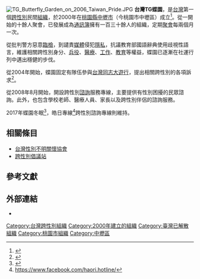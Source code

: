 {{multiple issues| 
{{Advert|time=2018-05-19T14:50:41+00:00}} 
{{Expand|time=2018-05-19T14:50:41+00:00}} 
{{Refimprove|time=2018-05-19T14:50:41+00:00}} 
}}

[[File:TG_Butterfly_Garden_on_2006_Taiwan_Pride.JPG|thumb]]
'''台灣TG蝶園'''，是[[台灣|台灣]]第一個[[跨性別|跨性別]]民間[[組織|組織]]，於2000年在[[桃園市|桃園縣]][[中壢區|中壢市]]（今桃園市中壢區）成立<ref>{{Cite journal|author=[[何春蕤|何春蕤]]|title=〈認同的「體」現：打造跨性別〉|journal=《台灣社會研究季刊》|url=http://www.libertytimes.com.tw/2004/new/oct/4/today-so12.htm|format=pdf|volume=46|year=2006|publisher=台灣社會研究季刊社|location=[[臺北市|臺北市]]|language=zh-tw|accessdate=2011-06-15|deadurl=yes|archiveurl=https://web.archive.org/web/20110616213136/http://www.libertytimes.com.tw/2004/new/oct/4/today-so12.htm|archivedate=2011-06-16}}</ref>。從一開始的十餘人聚會，已發展成為[[通訊簿|通訊簿]]擁有一百三十餘人的組織，定期[[聚會|聚會]]每兩個月一次。

從批判警方惡意[[臨檢|臨檢]]，到譴責[[媒體|媒體]]侵犯[[隱私|隱私]]，抗議教育部國語辭典使用歧視性語言，維護相關跨性別身分、[[兵役|兵役]]、[[醫療|醫療]]、[[就业|工作]]、[[教育|教育]]等權益，蝶園已逐漸在社運行列中邁出穩健的步伐。

從2004年開始，蝶園固定有隊伍參與[[台灣同志大遊行|台灣同志大遊行]]，提出相關跨性別的各項訴求<ref>{{Cite web|author=夏德珍|url=|title=〈裝錯軀體的靈魂－TG蝶園 跨性別心靈捕手〉|publisher=《[[自由時報|自由時報]]》|language=zh-tw|date=2004-10-04}}</ref>。

{{Commonscat|Taiwan TG Butterfly Garden}}
從2008年8月開始，開設跨性別[[諮詢|諮詢]]服務專線，主要提供有性別困擾的民眾諮詢。此外，也包含學校老師、醫療人員、家長以及跨性別伴侶的諮詢服務。

2017年蝶園冬眠<ref>{{Cite web |url=http://sex.ncu.edu.tw/jo_article/2017/11/%E6%88%91%E7%9A%84%E8%B7%A8%E6%80%A7%E5%88%A5%E6%8E%A5%E8%A7%B8%E5%8F%B2%EF%BC%9A%E5%85%BC%E8%AB%96%E5%8F%B0%E7%81%A3tg%E8%9D%B6%E5%9C%92/ |title=存档副本 |accessdate=2020-09-17 |archive-date=2019-12-06 |archive-url=https://web.archive.org/web/20191206202152/http://sex.ncu.edu.tw/jo_article/2017/11/%e6%88%91%e7%9a%84%e8%b7%a8%e6%80%a7%e5%88%a5%e6%8e%a5%e8%a7%b8%e5%8f%b2%ef%bc%9a%e5%85%bc%e8%ab%96%e5%8f%b0%e7%81%a3tg%e8%9d%b6%e5%9c%92/ |dead-url=no }}</ref>，皓日專線<ref>https://www.facebook.com/haori.hotline/</ref>跨性別諮詢專線則維持。

==相關條目==
{{Portal|跨性别}}
* [[台灣性別不明關懷協會|台灣性別不明關懷協會]]
* [[跨性別倡議站|跨性別倡議站]]

== 參考文獻 ==
{{reflist}}

==外部連結==
*{{Facebook|haori.hotline|皓日專線（跨性別諮詢專線）}}

{{台灣社會運動|性別平等運動}}

[[Category:台灣跨性別組織|Category:台灣跨性別組織]]
[[Category:2000年建立的組織|Category:2000年建立的組織]]
[[Category:臺灣已解散組織|Category:臺灣已解散組織]]
[[Category:桃園市組織|Category:桃園市組織]]
[[Category:中壢區|Category:中壢區]]